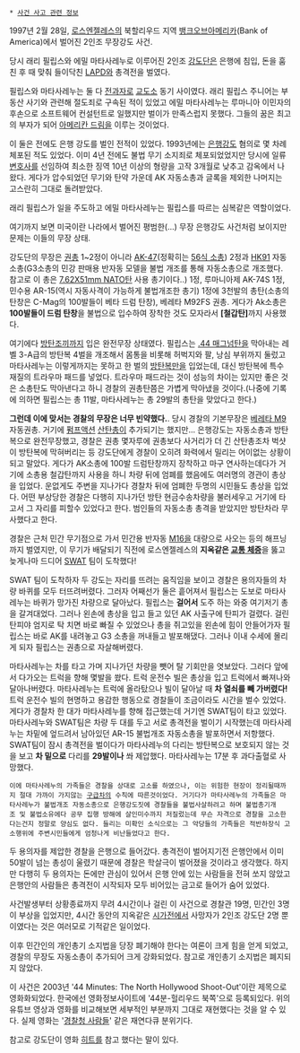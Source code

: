  * [[사건 사고 관련 정보]]

{{{#!html
<iframe title='[동영상] 20세기 가장 유명한 은행강도 사건 - 캘리포니아 북 헐리우드에서... (1997년 2월 28일)' width='540px' height='310px' src='http://videofarm.daum.net/controller/video/viewer/Video.html?vid=qu1drbAzsvM$&play_loc=undefined' frameborder='0' scrolling='no' ></iframe>
}}}

1997년 2월 28일, [[로스엔젤레스]]의 북할리우드 지역 [[뱅크오브아메리카]](Bank of America)에서 벌어진 2인조 무장강도 사건. 

당시 래리 필립스와 에밀 마타사레누로 이루어진 2인조 [[강도]]단은 은행에 침입, 돈을 훔친 후 때 맞춰 들이닥친 [[LAPD]]와 총격전을 벌였다. 

필립스와 마타사레누는 둘 다 [[전과자]]로 [[교도소]] 동기 사이였다. 래리 필립스 주니어는 부동산 사기와 관련해 절도죄로 구속된 적이 있었고 에밀 마타사레누는 루마니아 이민자의 후손으로 소프트웨어 컨설턴트로 일했지만 벌이가 만족스럽지 못했다. 그들의 꿈은 최고의 부자가 되어 [[아메리칸 드림]]을 이루는 것이었다.

이 둘은 전에도 은행 강도를 벌인 전적이 있었다. 1993년에는 [[은행강도]] 혐의로 몇 차례 체포된 적도 있었다. 이미 4년 전에도 불법 무기 소지죄로 체포되었었지만 당시에 일류 [[변호사]]를 선임하여 최소한 징역 10년 이상의 형량을 고작 3개월로 낮추고 감옥에서 나왔다. 게다가 압수되었던 무기와 탄약 가운데 AK 자동소총과 글록을 제외한 나머지는 고스란히 그대로 돌려받았다. 

래리 필립스가 일을 주도하고 에밀 마타사레누는 필립스를 따르는 심복같은 역할이었다. 

여기까지 보면 미국이란 나라에서 벌어진 평범한(...) 무장 은행강도 사건처럼 보이지만 문제는 이들의 무장 상태. 

강도단의 무장은 [[권총]] 1~2정이 아니라 [[AK-47]](정확히는 [[56식 소총]]) 2정과 [[HK91]] 자동소총(G3소총의 민강 판매용 반자동 모델을 불법 개조를 통해 자동소총으로 개조했다. 참고로 이 총은 [[7.62X51mm NATO]]탄 사용 총기이다..) 1정, 루마니아제 AK-74S 1정, 민수용 AR-15(역시 자동사격이 가능하게 불법개조한 총기) 1정에 3천발의 총탄(소총의 탄창은 C-Mag의 100발들이 베타 드럼 탄창), 베레타 M92FS 권총. 게다가 Ak소총은 '''100발들이 드럼 탄창'''을 불법으로 입수하여 장착한 것도 모자라서 '''[철갑탄]'''까지 사용했다.

여기에다 [[방탄복|방탄조끼]]까지 입은 완전무장 상태였다. 필립스는 [[.44 매그넘]]탄을 막아내는 레벨 3-A급의 방탄복 4벌을 개조해서 몸통을 비롯해 허벅지와 팔, 낭심 부위까지 둘렀고 마타사레누는 이렇게까지는 못하고 한 벌의 [[방탄복]]만을 입었는데, 대신 방탄복에 특수 재질의 트라우마 패드를 넣었다. 트라우마 패드라는 것이 성능의 차이는 있지만 좋은 것은 소총탄도 막아낸다고 하니 경찰의 권총탄쯤은 가볍게 막아냈을 것이다.(나중에 기록에 의하면 필립스는 총 11발, 마타사레누는 총 29발의 총탄을 맞았다고 한다.)

'''그런데 이에 맞서는 경찰의 무장은 너무 빈약했다.'''. 당시 경찰의 기본무장은 [[베레타 92|베레타 M9]] 자동권총. 거기에 [[펌프액션]] [[산탄총]]이 추가되기는 했지만... 은행강도는 자동소총과 방탄복으로 완전무장했고, 경찰은 권총 몇자루에 권총보다 사거리가 더 긴 산탄총조차 벅샷이 방탄복에 막혀버리는 등 강도단에게 경찰이 오히려 화력에서 밀리는 어이없는 상황이 되고 말았다. 게다가 AK소총에 100발 드럼탄창까지 장착하고 마구 연사하는데다가 거기에 소총용 철갑탄까지 사용을 하니 차량 뒤에 엄폐를 했음에도 여러명의 경관이 총상을 입었다. 운없게도 주변을 지나가다 경찰차 뒤에 엄폐한 두명의 시민들도 총상을 입었다. 어떤 부상당한 경찰은 다행히 지나가던 방탄 현금수송차량을 불러세우고 거기에 타고서 그 자리를 피할수 있었다고 한다. 범인들의 자동소총 총격을 받았지만 방탄차라 무사했다고 한다.

경찰은 근처 민간 무기점으로 가서 민간용 반자동 [[M16]]을 대량으로 사오는 등의 해프닝까지 벌였지만, 이 무기가 배달되기 직전에 로스엔젤레스의 '''지옥같은 [[교통 체증]]'''을 뚫고 늦게나마 드디어 [[SWAT]] 팀이 도착했다!

SWAT 팀이 도착하자 두 강도는 자리를 뜨려는 움직임을 보이고 경찰은 용의자들의 차량 바퀴를 모두 터뜨려버렸다. 그러자 어째선가 둘은 흩어져서 필립스는 도보로 마타사레누는 바퀴가 망가진 차량으로 달아났다. 필립스는 '''걸어서''' 도주 하는 와중 여기저기 총을 갈겨대었다. 그러나 왼손에 총상을 입고 들고 있던 AK 사출구에 탄피가 걸렸다. 걸린 탄피야 엄지로 탁 치면 바로 빠질 수 있었으나 총을 쥐고있을 왼손에 힘이 안들어가자 필립스는 바로 AK를 내려놓고 G3 소총을 꺼내들고 발포해댔다. 그러나 이내 수세에 몰리게 되자 필립스는 권총으로 자살해버렸다.

마타사레누는 차를 타고 가며 지나가던 차량을 뺏어 탈 기회만을 엿보았다. 그러다 앞에서 다가오는 트럭을 향해 몇발을 쐈다. 트럭 운전수 빌은 총상을 입고 트럭에서 빠져나와 달아나버렸다. 마타사레누는 트럭에 올라탔으나 빌이 달아날 때 '''차 열쇠를 빼 가버렸다!''' 트럭 운전수 빌의 현명하고 용감한 행동으로 경찰들이 조금이라도 시간을 벌수 있었다. 게다가 경찰차 한 대가 마타사레누를 향해 접근했는데 거기엔 SWAT팀이 타고 있었다. 마타사레누와 SWAT팀은 차량 두 대를 두고 서로 총격전을 벌이기 시작했는데 마타사레누는 차밑에 엎드려서 남아있던 AR-15 불법개조 자동소총을 발포하면서 저항했다. SWAT팀이 잠시 총격전을 벌이다가 마타사레누의 다리는 방탄복으로 보호되지 않는 것을 보고 '''차 밑으로''' 다리를 '''29발이나''' 쏴 제압했다. 마타사레누는 17분 후 과다출혈로 사망했다. 

 이에 마타사레누의 가족들은 경찰을 상대로 고소를 하였으나, 이는 위험한 현장이 정리될때까지 절대 가까이 가지않는 [[구급차]]의 수칙에 따른것이었다. 거기다가 마타사레누의 가족들은 마타사레누가 불법개조 자동소총으로 은행강도짓에 경찰들을 불법사살하려고 하며 불법총기개조 및 불법소유에다 공무 집행 방해에 살인미수까지 저질렀는데 무슨 자격으로 경찰을 고소한다는건지 정말로 양심도 없다. 들리는 미확인 소식으로는 그 악당들의 가족들은 적반하장식 고소행위에 주변시민들에게 엄청나게 비난들었다고 한다.

두 용의자를 제압한 경찰을 은행으로 들어갔다. 총격전이 벌어지기전 은행안에서 이미 50발이 넘는 총성이 울렸기 때문에 경찰은 학살극이 벌어졌을 것이라고 생각했다. 하지만 다행히 두 용의자는 돈에만 관심이 있어서 은행 안에 있는 사람들을 전혀 쏘지 않았고 은행안의 사람들은 총격전이 시작되자 모두 비어있는 금고로 들어가 숨어 있었다.

사건발생부터 상황종료까지 무려 4시간이나 걸린 이 사건으로 경찰관 19명, 민간인 3명이 부상을 입었지만, 4시간 동안의 지옥같은 [[시가전]]에서 사망자가 2인조 강도단 2명 뿐이였다는 것은 여러모로 기적같은 일이었다.

이후 민간인의 개인총기 소지법을 당장 폐기해야 한다는 여론이 크게 힘을 얻게 되었고, 경찰의 무장도 자동소총이 추가되어 크게 강화되었다. 참고로 개인총기 소지법은 폐지되지 않았다.

이 사건은 2003년 '44 Minutes: The North Hollywood Shoot-Out'이란 제목으로 영화화되었다. 한국에선 영화정보사이트에 '44분-헐리우드 북쪽'으로 등록되있다. 위의 유튜브 영상과 영화를 비교해보면 세부적인 부분까지 그대로 재현했다는 것을 알 수 있다. 실제 영화는 '[[경찰청 사람들]]' 같은 재연다큐 분위기다.

참고로 강도단이 영화 [[히트]]를 참고 했다는 말이 있다. 
